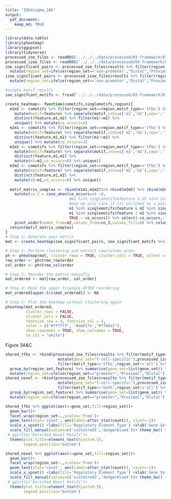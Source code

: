 ```yaml
---
title: "ZOE4sigma_10k"
output: 
  pdf_document:
    keep_md: TRUE
---
```


```r
library(data.table)
library(pheatmap)
library(ggupset)
library(tidyverse)
processed_zoe_files <- readRDS('../../../data/processed/03-framework/01-framework_run/results_231010.processedcomotif.tcellspecific.RDS')
processed_izoe_files <- readRDS('../../../data/processed/03-framework/01-framework_run/results_231030.processedcomotif.bottomranked.RDS')
zoe_significant_pairs <- processed_zoe_files$results %>% filter(region_set!='all') %>%  
  mutate(region_set=ifelse(region_set=='non-promoter',"Distal","Proximal"),gene_set="T-cell-specific") 
izoe_significant_pairs <- processed_izoe_files$results %>% filter(region_set!='all') %>%
  mutate(region_set=ifelse(region_set=='non-promoter',"Distal","Proximal"),gene_set="Bottom-Ranked") 

#single motif results
zoe_signifcant_motifs <- fread('../../../data/processed/03-framework/01-framework_run/results_231025.significant.singlemotifs.tcellspecific.tsv') %>% filter(region_set!='all') %>% mutate(region_set=ifelse(region_set=='non-promoter',"Distal","Proximal"),gene_set="T-cell-specific")
```


```r
create_heatmap<- function(comotifs,singlemotifs,region){
  m1m2 <- comotifs %>% filter(region_set==region,motif_type=='tfbs') %>% 
    mutate(motif=feature) %>% separate(motif,into=c('m1','m2'),sep=';') %>% 
    distinct(feature,m1,m2) %>% filter(m1!=m2) %>% 
    unique() %>% mutate(co_occurs=1)
  m2m1 <- comotifs %>% filter(region_set==region,motif_type=='tfbs') %>% 
    mutate(motif=feature) %>% separate(motif,into=c('m2','m1'),sep=';') %>% 
    distinct(feature,m1,m2) %>% filter(m1!=m2) %>% 
    unique() %>% mutate(co_occurs=1) 
  m1m1 <- comotifs %>% filter(region_set==region,motif_type=='tfbs') %>% 
    mutate(motif=feature) %>% separate(motif,into=c('m1','m2'),sep=';') %>% 
    distinct(feature,m1,m2) %>% 
    mutate(m1=m2,co_occurs=0) %>% unique()
  m2m2 <- comotifs %>% filter(region_set==region,motif_type=='tfbs') %>% 
    mutate(motif=feature) %>% separate(motif,into=c('m2','m1'),sep=';') %>% 
    distinct(feature,m1,m2) %>% 
    mutate(m2=m1,co_occurs=0) %>% unique()
  
  motif_matrix_complex <- rbind(m1m1,m1m2)%>% rbind(m2m2) %>% rbind(m2m1) %>% 
    mutate(co_2 = case_when(co_occurs==0 ~0,
                            #m1 %in% singlemotifs$feature & m2 %in% singlemotifs$feature & co_occurs == 1 ~ 3,
                            #now we only care if its enriched as a pair, not enriched as a pair, or if any number of the motifs are enriched in isolation
                            m1 %in% singlemotifs$feature & m2 %in% singlemotifs$feature & co_occurs == 1 ~ 2,
                            m1 %in% singlemotifs$feature | m2 %in% singlemotifs$feature & co_occurs== 1 ~2,
                            TRUE ~ co_occurs)) %>% select(-co_occurs,-feature) %>% unique() %>%  
    pivot_wider(names_from=m2,values_from=co_2,values_fill=0) %>% column_to_rownames(var='m1')
  return(motif_matrix_complex)
}
# Step 1: Generate your matrix
mat <- create_heatmap(zoe_significant_pairs, zoe_signifcant_motifs %>% filter(region_set=="Distal"), "Distal")

# Step 2: Perform clustering and extract row/column order
ph <- pheatmap(mat, cluster_rows = TRUE, cluster_cols = TRUE, silent = TRUE)
row_order <- ph$tree_row$order
col_order <- ph$tree_col$order

# Step 3: Reorder the matrix manually
mat_ordered <- mat[row_order, col_order]

# Step 4: Mask the upper triangle AFTER reordering
mat_ordered[upper.tri(mat_ordered)] <- NA

# Step 5: Plot the heatmap without clustering again
pheatmap(mat_ordered,
         cluster_rows = FALSE,
         cluster_cols = FALSE,
         fontsize_row = 4, fontsize_col = 4,
         color = c("#fff7f3", '#ae017e',"#f768a1"),
         show_rownames = TRUE, show_colnames = TRUE,
         na_col = "white")


```

Figure 3A&C
```r
shared_tfbs <- rbind(processed_zoe_files$results %>% filter(motif_type=='tfbs',region_set!='all') %>% 
                       mutate(gene_set="T-cell-specific"),processed_izoe_files$results %>% 
                       filter(motif_type=='tfbs',region_set!='all') %>% mutate(gene_set="Bottom Ranked")) %>%
  group_by(region_set,feature) %>% summarise(gene_set=list(gene_set)) %>% ungroup() %>%
  mutate(region_set=ifelse(region_set=="promoter","Proximal","Distal"))
shared_novel <- rbind(processed_zoe_files$results %>% filter(motif_type=='both',region_set!='all') %>% 
                       mutate(gene_set="T-cell-specific"),processed_izoe_files$results %>% 
                       filter(motif_type=='both',region_set!='all') %>% mutate(gene_set="Bottom Ranked")) %>%
  group_by(region_set,feature) %>% summarise(gene_set=list(gene_set)) %>% ungroup() %>%
  mutate(region_set=ifelse(region_set=="promoter","Proximal","Distal"))

shared_tfbs %>% ggplot(aes(x=gene_set,fill=region_set))+
  geom_bar()+
  facet_wrap(region_set~.,scales='free')+
  geom_text(stat='count', aes(label=after_stat(count)), vjust=-1)+ 
  scale_x_upset() +labs(fill='Regulatory Element Type') +xlab('Gene Set')+ ylab("Number of Enriched Motif Pairs")+
  scale_fill_manual(values=c('violetred3','dodgerblue4'))+ theme_bw() +  
 # ggtitle("Enriched Novel Motifs")+ 
  theme(plot.title=element_text(hjust=0.5),
        legend.position='bottom')

shared_novel %>% ggplot(aes(x=gene_set,fill=region_set))+
  geom_bar()+
  facet_wrap(region_set~.,scales='free')+
  geom_text(stat='count', aes(label=after_stat(count)), vjust=-1)+ 
  scale_x_upset() +labs(fill='Regulatory Element Type') +xlab('Gene Set')+ ylab("Number of Enriched Motif Pairs")+
  scale_fill_manual(values=c('violetred3','dodgerblue4'))+ theme_bw() +  
 # ggtitle("Enriched Novel Motifs")+ 
  theme(plot.title=element_text(hjust=0.5),
        legend.position='bottom')
```